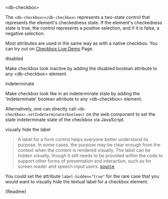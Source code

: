 

<Meta title="05-Data-Input/Checkbox/Intro" />

<db-headline variant="1">&lt;db-checkbox&gt;</db-headline>

The `<db-checkbox></db-checkbox>` represents a two-state control that represents the element's checkedness state. If the element's checkedness state is true, the control represents a positive selection, and if it is false, a negative selection.

Most attributes are used in the same way as with a native checkbox. You can try out on <a href="/story/db-checkbox--live-demo">Checkbox Live Demo</a> Page.

<Canvas>
  <db-checkbox label="Checkbox"></db-checkbox>
</Canvas>

<db-headline variant="2">disabled</db-headline>

Make checkbox look inactive by adding the disabled boolean attribute to any &lt;db-checkbox&gt; element.

<Canvas>
  <db-checkbox label="Checkbox" disabled></db-checkbox>
</Canvas>

<db-headline variant="2">indeterminate</db-headline>

Make checkbox look like in an indeterminate state by adding the 'indeterminate' boolean attribute to any &lt;db-checkbox&gt; element.

<Canvas>
  <db-checkbox label="Checkbox" indeterminate="true"></db-checkbox>
</Canvas>

Alternatively, one can directly call `<db-checkbox>.setIndeterminate(boolean)` on the web component to set the state indeterminate state of the checkbox via JavaScript.

<db-headline variant="2">visually hide the label</db-headline>

> A label for a form control helps everyone better understand its purpose. In some cases, the purpose may be clear enough from the context when the content is rendered visually. The label can be hidden visually, though it still needs to be provided within the code to support other forms of presentation and interaction, such as for screen reader and speech input users.
> <a href="https://www.w3.org/WAI/tutorials/forms/labels/#hiding-label-text">source</a>

You could set the attribute `label-hidden="true"` for the rare case that you would want to visually hide the textual label for a checkbox element.

<Canvas>
  <db-checkbox
    label="Checkbox"
    label-hidden="true"
  ></db-checkbox>
</Canvas>

<Markdown>{Readme}</Markdown>
